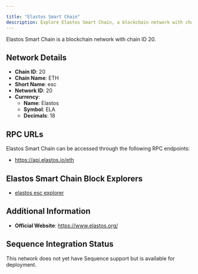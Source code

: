 ```yaml
---

title: "Elastos Smart Chain"
description: Explore Elastos Smart Chain, a blockchain network with chain ID 20. Learn about its native currency, Elastos, and how to interact with the network.
---
```




Elastos Smart Chain is a blockchain network with chain ID 20.

## Network Details

- **Chain ID**: 20
- **Chain Name**: ETH
- **Short Name**: esc
- **Network ID**: 20
- **Currency**: 
  - **Name**: Elastos
  - **Symbol**: ELA
  - **Decimals**: 18

## RPC URLs

Elastos Smart Chain can be accessed through the following RPC endpoints:

- https://api.elastos.io/eth

## Elastos Smart Chain Block Explorers

- [elastos esc explorer](https://esc.elastos.io)

## Additional Information

- **Official Website**: https://www.elastos.org/

## Sequence Integration Status

This network does not yet have Sequence support but is available for deployment.
